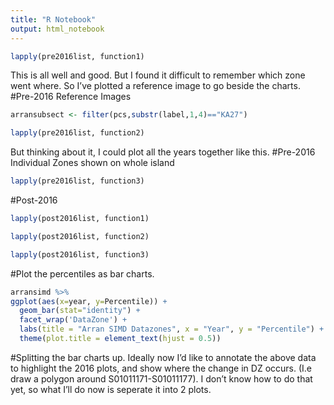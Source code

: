 ```yaml
---
title: "R Notebook"
output: html_notebook
---
```


```r
lapply(pre2016list, function1)
```

This is all well and good. But I found it difficult to remember which zone went where. So I've plotted a reference image to go beside the charts.
#Pre-2016 Reference Images

```r
arransubsect <- filter(pcs,substr(label,1,4)=="KA27")

lapply(pre2016list, function2)
```

But thinking about it, I could plot all the years together like this.
#Pre-2016 Individual Zones shown on whole island
```r
lapply(pre2016list, function3)
```

#Post-2016
```r
lapply(post2016list, function1)
```

```r
lapply(post2016list, function2)
```

```r
lapply(post2016list, function3)
```

#Plot the percentiles as bar charts.
```r
arransimd %>%
ggplot(aes(x=year, y=Percentile)) +
  geom_bar(stat="identity") +
  facet_wrap('DataZone') +
  labs(title = "Arran SIMD Datazones", x = "Year", y = "Percentile") +
  theme(plot.title = element_text(hjust = 0.5))
```

#Splitting the bar charts up.
Ideally now I'd like to annotate the above data to highlight the 2016 plots, and show where the change in DZ occurs. (I.e draw a polygon around S01011171-S01011177).
I don't know how to do that yet, so what I'll do now is seperate it into 2 plots.
